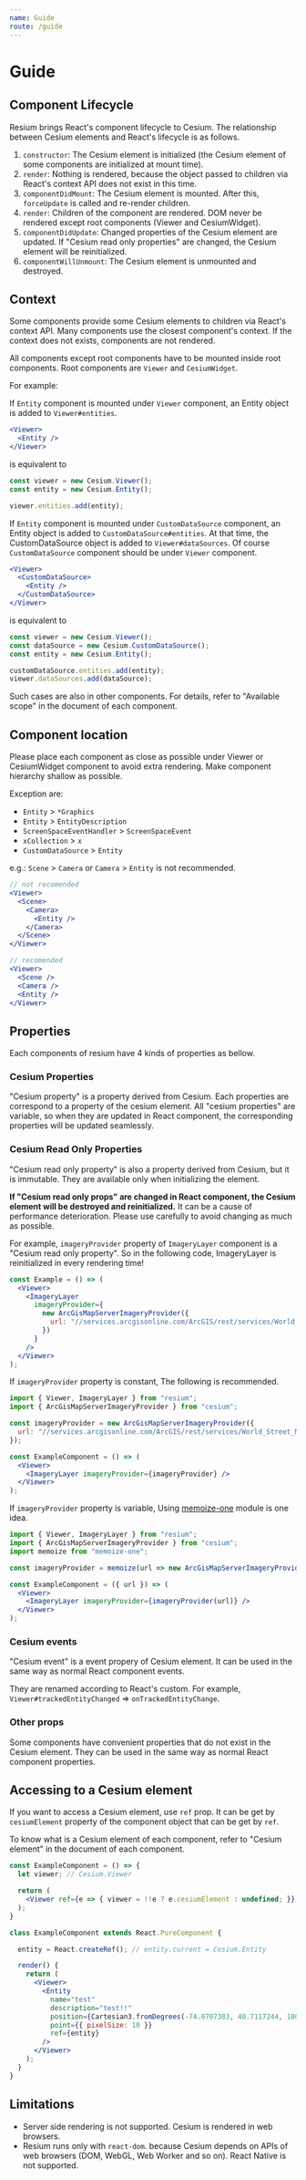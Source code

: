 ```yaml
---
name: Guide
route: /guide
---
```


# Guide

## Component Lifecycle

Resium brings React's component lifecycle to Cesium. The relationship between Cesium elements and React's lifecycle is as follows.

1. `constructor`: The Cesium element is initialized (the Cesium element of some components are initialized at mount time).
2. `render`: Nothing is rendered, because the object passed to children via React's context API does not exist in this time.
3. `componentDidMount`: The Cesium element is mounted. After this, `forceUpdate` is called and re-render children.
4. `render`: Children of the component are rendered. DOM never be rendered except root components (Viewer and CesiumWidget). 
5. `componentDidUpdate`: Changed properties of the Cesium element are updated. If "Cesium read only properties" are changed, the Cesium element will be reinitialized.
6. `componentWillUnmount`: The Cesium element is unmounted and destroyed.

## Context

Some components provide some Cesium elements to children via React's context API. Many components use the closest component's context. If the context does not exists, components are not rendered.

All components except root components have to be mounted inside root components. Root components are `Viewer` and `CesiumWidget`.

For example:

If `Entity` component is mounted under `Viewer` component, an Entity object is added to `Viewer#entities`.

```jsx
<Viewer>
  <Entity />
</Viewer>
```

is equivalent to

```js
const viewer = new Cesium.Viewer();
const entity = new Cesium.Entity();

viewer.entities.add(entity);
```

If `Entity` component is mounted under `CustomDataSource` component, an Entity object is added to `CustomDataSource#entities`. At that time, the CustomDataSource object is added to `Viewer#dataSources`. Of course `CustomDataSource` component should be under `Viewer` component.

```jsx
<Viewer>
  <CustomDataSource>
    <Entity />
  </CustomDataSource>
</Viewer>
```

is equivalent to

```js
const viewer = new Cesium.Viewer();
const dataSource = new Cesium.CustomDataSource();
const entity = new Cesium.Entity();

customDataSource.entities.add(entity);
viewer.dataSources.add(dataSource);
```

Such cases are also in other components. For details, refer to "Available scope" in the document of each component.

## Component location

Please place each component as close as possible under Viewer or CesiumWidget component to avoid extra rendering. Make component hierarchy shallow as possible.

Exception are:

- `Entity` > `*Graphics`
- `Entity` > `EntityDescription`
- `ScreenSpaceEventHandler` > `ScreenSpaceEvent`
- `xCollection` > `x`
- `CustomDataSource` > `Entity`

e.g.: `Scene` > `Camera` or `Camera` > `Entity` is not recommended.

```jsx
// not recomended
<Viewer>
  <Scene>
    <Camera>
      <Entity />
    </Camera>
  </Scene>
</Viewer>
```

```jsx
// recomended
<Viewer>
  <Scene />
  <Camera />
  <Entity />
</Viewer>
```

## Properties

Each components of resium have 4 kinds of properties as bellow.

### Cesium Properties

"Cesium property" is a property derived from Cesium. Each properties are correspond to a property of the cesium element. All "cesium properties" are variable, so when they are updated in React component, the corresponding properties will be updated seamlessly.

### Cesium Read Only Properties

"Cesium read only property" is also a property derived from Cesium, but it is immutable. They are available only when initializing the element.

**If "Cesium read only props" are changed in React component, the Cesium element will be destroyed and reinitialized.** It can be a cause of performance deterioration. Please use carefully to avoid changing as much as possible.

For example, `imageryProvider` property of `ImageryLayer` component is a "Cesium read only property". So in the following code, ImageryLayer is reinitialized in every rendering time!

```jsx
const Example = () => (
  <Viewer>
    <ImageryLayer
      imageryProvider={
        new ArcGisMapServerImageryProvider({
          url: "//services.arcgisonline.com/ArcGIS/rest/services/World_Street_Map/MapServer",
        })
      }
    />
  </Viewer>
);
```

If `imageryProvider` property is constant, The following is recommended.

```jsx
import { Viewer, ImageryLayer } from "resium";
import { ArcGisMapServerImageryProvider } from "cesium";

const imageryProvider = new ArcGisMapServerImageryProvider({
  url: "//services.arcgisonline.com/ArcGIS/rest/services/World_Street_Map/MapServer",
});

const ExampleComponent = () => (
  <Viewer>
    <ImageryLayer imageryProvider={imageryProvider} />
  </Viewer>
);
```

If `imageryProvider` property is variable, Using [memoize-one](https://github.com/alexreardon/memoize-one) module is one idea.

```jsx
import { Viewer, ImageryLayer } from "resium";
import { ArcGisMapServerImageryProvider } from "cesium";
import memoize from "memoize-one";

const imageryProvider = memoize(url => new ArcGisMapServerImageryProvider({ url }));

const ExampleComponent = ({ url }) => (
  <Viewer>
    <ImageryLayer imageryProvider={imageryProvider(url)} />
  </Viewer>
);
```

### Cesium events

"Cesium event" is a event propery of Cesium element. It can be used in the same way as normal React component events.

They are renamed according to React's custom. For example, `Viewer#trackedEntityChanged` => `onTrackedEntityChange`.

### Other props

Some components have convenient properties that do not exist in the Cesium element. They can be used in the same way as normal React component properties.

## Accessing to a Cesium element

If you want to access a Cesium element, use `ref` prop. It can be get by `cesiumElement` property of the component object that can be get by `ref`.

To know what is a Cesium element of each component, refer to "Cesium element" in the document of each component.

```jsx
const ExampleComponent = () => {
  let viewer; // Cesium.Viewer

  return (
    <Viewer ref={e => { viewer = !!e ? e.cesiumElement : undefined; }} />
  );
}
```

```jsx
class ExampleComponent extends React.PureComponent {

  entity = React.createRef(); // entity.current = Cesium.Entity

  render() {
    return (
      <Viewer>
        <Entity
          name="test"
          description="test!!"
          position={Cartesian3.fromDegrees(-74.0707383, 40.7117244, 100)}
          point={{ pixelSize: 10 }}
          ref={entity}
        />
      </Viewer>
    );
  }
}
```

## Limitations

- Server side rendering is not supported. Cesium is rendered in web browsers.
- Resium runs only with `react-dom`. because Cesium depends on APIs of web browsers (DOM, WebGL, Web Worker and so on). React Native is not supported. 
